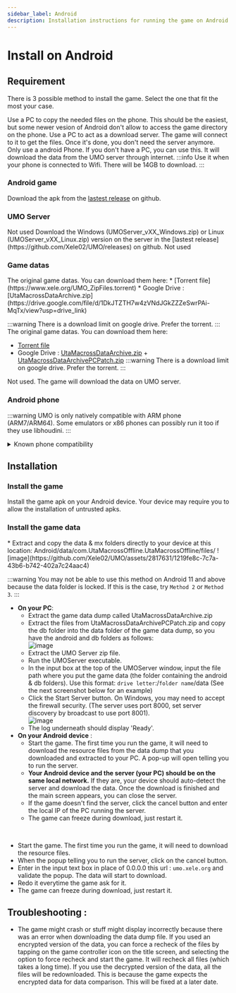 ```yaml
---
sidebar_label: Android
description: Installation instructions for running the game on Android.
---
```



# Install on Android

## Requirement

There is 3 possible method to install the game. Select the one that fit the most your case.

<Tabs groupId="methods">
  <TabItem value="method1" label="Method 1" default>
    Use a PC to copy the needed files on the phone. This should be the easiest, but some newer vesion of Android don't allow to access the game directory on the phone.
  </TabItem>
  <TabItem value="method2" label="Method 2">
    Use a PC to act as a download server. The game will connect to it to get the files. Once it's done, you don't need the server anymore.
  </TabItem>
  <TabItem value="method3" label="Method 3">
    Only use a android Phone. If you don't have a PC, you can use this. It will download the data from the UMO server through internet.
:::info
Use it when your phone is connected to Wifi. There will be 14GB to download.
:::
  </TabItem>
</Tabs>

### Android game

Download the apk from the [lastest release](https://github.com/Xele02/UMO/releases) on github.

### UMO Server

<Tabs groupId="methods">
  <TabItem value="method1" label="Method 1" default>
Not used
  </TabItem>
  <TabItem value="method2" label="Method 2">
Download the Windows (UMOServer_vXX_Windows.zip) or Linux (UMOServer_vXX_Linux.zip) version on the server in the [lastest release](https://github.com/Xele02/UMO/releases) on github.
  </TabItem>
  <TabItem value="method3" label="Method 3">
Not used
  </TabItem>
</Tabs>

### Game datas

<Tabs groupId="methods">
  <TabItem value="method1" label="Method 1" default>
The original game datas. You can download them here:
  * [Torrent file](https://www.xele.org/UMO_ZipFiles.torrent)
  * Google Drive : [UtaMacrossDataArchive.zip](https://drive.google.com/file/d/1DkJTZTH7w4zVNdJGkZZZeSwrPAi-MqTx/view?usp=drive_link)

:::warning
There is a download limit on google drive. Prefer the torrent.
:::
  </TabItem>
  <TabItem value="method2" label="Method 2">
The original game datas. You can download them here:
  * [Torrent file](https://www.xele.org/UMO_ZipFiles.torrent)
  * Google Drive : [UtaMacrossDataArchive.zip](https://drive.google.com/file/d/1DkJTZTH7w4zVNdJGkZZZeSwrPAi-MqTx/view?usp=drive_link) +
[UtaMacrossDataArchivePCPatch.zip](https://drive.google.com/file/d/1AVh205ldMWKijHWwbE-M1FN8d0kg0w-6/view?usp=drive_link)
:::warning
There is a download limit on google drive. Prefer the torrent.
:::
  </TabItem>
  <TabItem value="method3" label="Method 3">
Not used. The game will download the data on UMO server.
  </TabItem>
</Tabs>

### Android phone

:::warning
UMO is only natively compatible with ARM phone (ARM7/ARM64). Some emulators or x86 phones can possibly run it too if they use libhoudini.
:::

<details>

<summary>Known phone compatibility</summary>

* **One Plus**
  * 🟢 One Plus Nord AC2003. Android 12
  * 🟢 One Plus 9 5G. Android 14
  * 🟢 One Plus 3. Android 9
* **Redmi**
  * 🟠 Redmi Note 12 Turbo. Android 13. Some lag
  * 🟠 Redmi Note 10T A101XM. Android 11. Some lag
* **Google Pixel**
  * 🟢 Google Pixel 6. Android 14
* **Samsung**
  * 🟢 Samsung Galaxy ZFold 5. Android 13. Some problem exists when the phone is closed.
  * 🟢 Samsung Galaxy Tab S5e
* **Amazon**
  * 🟢 Kindle Fire 11 Max. Android 11

</details>

## Installation

### Install the game

Install the game apk on your Android device. Your device may require you to allow the installation of untrusted apks.

### Install the game data

<Tabs groupId="methods">
  <TabItem value="method1" label="Method 1" default>
* Extract and copy the data & mx folders directly to your device at this location: Android/data/com.UtaMacrossOffline.UtaMacrossOffline/files/
![image](https://github.com/Xele02/UMO/assets/2817631/1219fe8c-7c7a-43b6-b742-402a7c24aac4)

:::warning
You may not be able to use this method on Android 11 and above because the data folder is locked. If this is the case, try `Method 2` or `Method 3`.
:::
  </TabItem>
  <TabItem value="method2" label="Method 2">
* **On your PC**:
  * Extract the game data dump called UtaMacrossDataArchive.zip
  * Extract the files from UtaMacrossDataArchivePCPatch.zip and copy the db folder into the data folder of the game data dump, so you have the android and db folders as follows:  
![image](https://github.com/Xele02/UMO/assets/2817631/1035d499-624c-4f00-809b-51f3ed9a363d)
  * Extract the UMO Server zip file.
  * Run the UMOServer executable.
  * In the input box at the top of the UMOServer window, input the file path where you put the game data (the folder containing the android & db folders).
Use this format: `drive letter`:/`folder name`/data (See the next screenshot below for an example)
  * Click the Start Server button. On Windows, you may need to accept the firewall security. (The server uses port 8000, set server discovery by broadcast to use port 8001).  
![image](https://github.com/Xele02/UMO/assets/2817631/b48f62f3-de5b-4493-b2e5-3bc2c8d1ee15)
  * The log underneath should display 'Ready'.
* **On your Android device** :
  * Start the game. The first time you run the game, it will need to download the resource files from the data dump that you downloaded and extracted to your PC.
A pop-up will open telling you to run the server.
  * **Your Android device and the server (your PC) should be on the same local network.** If they are, your device should auto-detect the server and download the data.
Once the download is finished and the main screen appears, you can close the server.
  * If the game doesn't find the server, click the cancel button and enter the local IP of the PC running the server.
  * The game can freeze during download, just restart it.

&nbsp;
  </TabItem>
  <TabItem value="method3" label="Method 3">
  * Start the game. The first time you run the game, it will need to download the resource files.
  * When the popup telling you to run the server, click on the cancel button.
  * Enter in the input text box in place of 0.0.0.0 this url : `umo.xele.org` and validate the popup. The data will start to download.
  * Redo it everytime the game ask for it.
  * The game can freeze during download, just restart it.
  </TabItem>
</Tabs>

## Troubleshooting :
* The game might crash or stuff might display incorrectly because there was an error when downloading the data dump file. 
If you used an encrypted version of the data, you can force a recheck of the files by tapping on the game controller icon on the title screen, 
and selecting the option to force recheck and start the game. It will recheck all files (which takes a long time). If you use the decrypted version of the data, 
all the files will be redownloaded. This is because the game expects the encrypted data for data comparison. This will be fixed at a later date.
